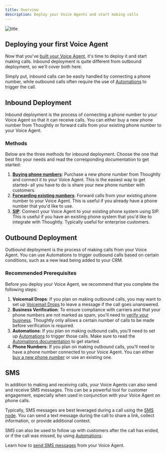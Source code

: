 ```yaml
---
title: Overview
description: Deploy your Voice Agents and start making calls
---
```


![title](/images/hero/overview-page.png)

## Deploying your first Voice Agent

Now that you've [built your Voice Agent](/build/agent-builder/overview), it's time to deploy it and start making calls. Inbound deployment is quite different from outbound deployment, so we'll cover both here.

Simply put, inbound calls can be easily handled by connecting a phone number, while outbound calls often require the use of [Automations](/build/automations/overview) to trigger the call.

## Inbound Deployment

Inbound deployment is the process of connecting a phone number to your Voice Agent so that it can receive calls. You can either buy a new phone number from Thoughtly or forward calls from your existing phone number to your Voice Agent.

### Methods

Below are the three methods for inbound deployment. Choose the one that best fits your needs and read the corresponding documentation to get started:

1. **[Buying phone numbers](/deploy/phone-numbers/buying-phone-numbers)**: Purchase a new phone number from Thoughtly and connect it to your Voice Agent. This is the easiest way to get started– all you have to do is share your new phone number with customers.
2. **[Forwarding existing numbers](/deploy/phone-numbers/forwarding)**: Forward calls from your existing phone number to your Voice Agent. This is useful if you already have a phone number that you'd like to use.
3. **[SIP](/deploy/sip)**: Connect your Voice Agent to your existing phone system using SIP. This is useful if you have an existing phone system that you'd like to integrate with Thoughtly. Typically useful for enterprise customers.

## Outbound Deployment

Outbound deployment is the process of making calls from your Voice Agent. You can use Automations to trigger outbound calls based on certain conditions, such as a new lead being added to your CRM.

### Recommended Prerequisites

Before you deploy your Voice Agent, we recommend that you complete the following steps:

1. **Voicemail Drops**: If you plan on making outbound calls, you may want to set up [Voicemail Drops](/build/agent-builder/configuration#voicemail-drops) to leave a message if the call goes unanswered.
2. **Business Verification**: To ensure compliance with carriers and that your phone numbers are not marked as spam, you'll need to [verify your business](/platform/teams/verification). Thoughtly only allows a certain number of calls to be made before verification is required.
3. **Automations**: If you plan on making outbound calls, you'll need to set up [Automations](/build/automations/overview) to trigger those calls. Make sure to read the [Automations documentation](/build/automations/overview) to get started.
4. **Phone Numbers**: If you plan on making outbound calls, you'll need to have a phone number connected to your Voice Agent. You can either [buy a new phone number](/deploy/phone-numbers/buying-phone-numbers) or use an existing one.

## SMS

In addition to making and receiving calls, your Voice Agents can also send and receive SMS messages. This can be a powerful tool for customer engagement, especially when used in conjunction with your Voice Agent on phone calls.

Typically, SMS messages are best leveraged during a call using the [SMS node](/build/agent-builder/nodes#sms-node). You can send a text message during the call to share a link, collect information, or provide additional context.

SMS can also be used to follow up with customers after the call has ended, or if the call was missed, by using [Automations](/build/automations/overview).

Learn how to [send SMS messages](/deploy/sms) from your Voice Agent.


<NextSection
	title="Buying phone numbers"
	icon="phone-plus"
	href="/deploy/phone-numbers/buying-phone-numbers"
	description="Ready to start making calls? Connect a phone number ->"
/>
